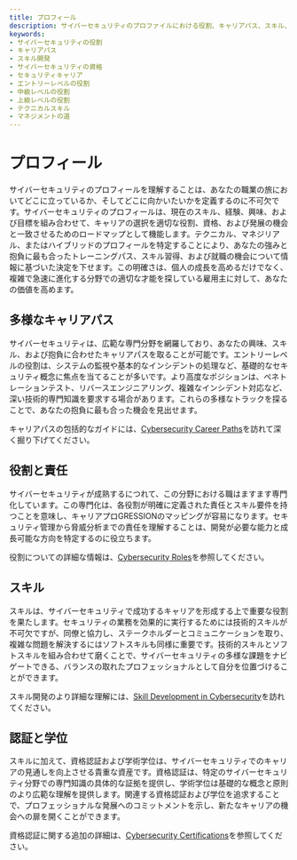 ```yaml
---
title: プロフィール
description: サイバーセキュリティのプロファイルにおける役割、キャリアパス、スキル、および資格を探る
keywords:
- サイバーセキュリティの役割
- キャリアパス
- スキル開発
- サイバーセキュリティの資格
- セキュリティキャリア
- エントリーレベルの役割
- 中級レベルの役割
- 上級レベルの役割
- テクニカルスキル
- マネジメントの道
---
```


# プロフィール

サイバーセキュリティのプロフィールを理解することは、あなたの職業の旅においてどこに立っているか、そしてどこに向かいたいかを定義するのに不可欠です。サイバーセキュリティのプロフィールは、現在のスキル、経験、興味、および目標を組み合わせて、キャリアの選択を適切な役割、資格、および発展の機会と一致させるためのロードマップとして機能します。テクニカル、マネジリアル、またはハイブリッドのプロフィールを特定することにより、あなたの強みと抱負に最も合ったトレーニングパス、スキル習得、および就職の機会について情報に基づいた決定を下せます。この明確さは、個人の成長を高めるだけでなく、複雑で急速に進化する分野での適切な才能を探している雇用主に対して、あなたの価値を高めます。

## 多様なキャリアパス

サイバーセキュリティは、広範な専門分野を網羅しており、あなたの興味、スキル、および抱負に合わせたキャリアパスを取ることが可能です。エントリーレベルの役割は、システムの監視や基本的なインシデントの処理など、基礎的なセキュリティ概念に焦点を当てることが多いです。より高度なポジションは、ペネトレーションテスト、リバースエンジニアリング、複雑なインシデント対応など、深い技術的専門知識を要求する場合があります。これらの多様なトラックを探ることで、あなたの抱負に最も合った機会を見出せます。

キャリアパスの包括的なガイドには、[Cybersecurity Career Paths](career/profile/career_paths)を訪れて深く掘り下げてください。

## 役割と責任

サイバーセキュリティが成熟するにつれて、この分野における職はますます専門化しています。この専門化は、各役割が明確に定義された責任とスキル要件を持つことを意味し、キャリアプロGRESSIONのマッピングが容易になります。セキュリティ管理から脅威分析までの責任を理解することは、開発が必要な能力と成長可能な方向を特定するのに役立ちます。

役割についての詳細な情報は、[Cybersecurity Roles](career/profile/roles)を参照してください。

## スキル

スキルは、サイバーセキュリティで成功するキャリアを形成する上で重要な役割を果たします。セキュリティの業務を効果的に実行するためには技術的スキルが不可欠ですが、同僚と協力し、ステークホルダーとコミュニケーションを取り、複雑な問題を解決するにはソフトスキルも同様に重要です。技術的スキルとソフトスキルを組み合わせて磨くことで、サイバーセキュリティの多様な課題をナビゲートできる、バランスの取れたプロフェッショナルとして自分を位置づけることができます。

スキル開発のより詳細な理解には、[Skill Development in Cybersecurity](career/profile/skill_development)を訪れてください。

## 認証と学位

スキルに加えて、資格認証および学術学位は、サイバーセキュリティでのキャリアの見通しを向上させる貴重な資産です。資格認証は、特定のサイバーセキュリティ分野での専門知識の具体的な証拠を提供し、学術学位は基礎的な概念と原則のより広範な理解を提供します。関連する資格認証および学位を追求することで、プロフェッショナルな発展へのコミットメントを示し、新たなキャリアの機会への扉を開くことができます。

資格認証に関する追加の詳細は、[Cybersecurity Certifications](career/profile/certifications)を参照してください。